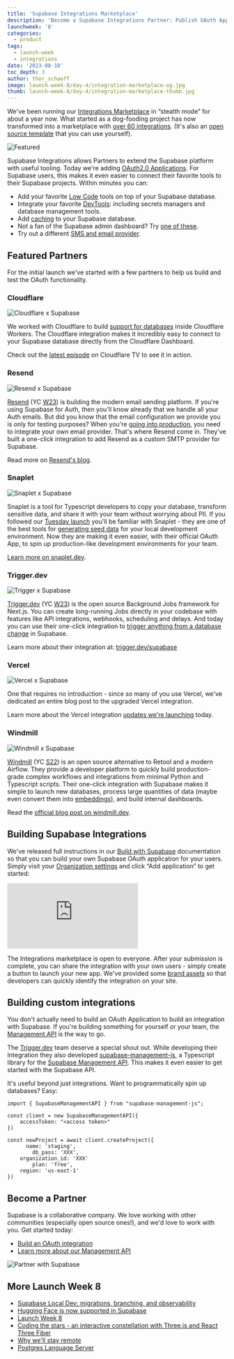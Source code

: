```yaml
---
title: 'Supabase Integrations Marketplace'
description: 'Become a Supabase Integrations Partner: Publish OAuth Apps and Build with Supabase.'
launchweek: '8'
categories:
  - product
tags:
  - launch-week
  - integrations
date: '2023-08-10'
toc_depth: 3
author: thor_schaeff
image: launch-week-8/day-4/integration-marketplace-og.jpg
thumb: launch-week-8/day-4/integration-marketplace-thumb.jpg
---
```


We've been running our [Integrations Marketplace](/partners) in “stealth mode” for about a year now. What started as a dog-fooding project has now transformed into a marketplace with [over 60 integrations](/partners/integrations). (It's also an [open source template](https://vercel.com/templates/next.js/supabase-partner-gallery) that you can use yourself).

![Featured](/images/blog/launch-week-8/day-4/featured-integrations.png)

Supabase Integrations allows Partners to extend the Supabase platform with useful tooling. Today we're adding [OAuth2.0 Applications](https://supabase.com/docs/guides/platform/oauth-apps/publish-an-oauth-app). For Supabase users, this makes it even easier to connect their favorite tools to their Supabase projects. Within minutes you can:

- Add your favorite [Low Code](https://supabase.com/partners/integrations#low-code) tools on top of your Supabase database.
- Integrate your favorite [DevTools](https://supabase.com/partners/integrations#devtools): including secrets managers and database management tools.
- Add [caching](https://supabase.com/partners/integrations#caching%20/%20offline-first) to your Supabase database.
- Not a fan of the Supabase admin dashboard? Try [one of these](https://supabase.com/partners/integrations#data%20platform).
- Try out a different [SMS and email provider](https://supabase.com/partners/integrations#messaging).

## Featured Partners

For the initial launch we've started with a few partners to help us build and test the OAuth functionality.

### Cloudflare

![Cloudflare x Supabase](/images/blog/launch-week-8/day-4/marketplace-cloudflare.jpg)

We worked with Cloudflare to build [support for databases](https://blog.cloudflare.com/announcing-database-integrations/) inside Cloudflare Workers. The Cloudflare integration makes it incredibly easy to connect to your Supabase database directly from the Cloudflare Dashboard.

Check out the [latest episode](https://cloudflare.tv/event/using-supabase-with-cloudflare-workers/dgM90RgD) on Cloudflare TV to see it in action.

### Resend

![Resend x Supabase](/images/blog/launch-week-8/day-4/marketplace-resend.jpg)

[Resend](https://resend.com) (YC [W23](https://www.ycombinator.com/companies/resend)) is building the modern email sending platform. If you're using Supabase for Auth, then you'll know already that we handle all your Auth emails. But did you know that the email configuration we provide you is only for testing purposes? When you're [going into production](https://supabase.com/docs/guides/platform/going-into-prod#restricted-access-levels-for-team-members), you need to integrate your own email provider. That's where Resend come in. They've built a one-click integration to add Resend as a custom SMTP provider for Supabase.

Read more on [Resend's blog](https://resend.com/blog/how-to-configure-supabase-to-send-emails-from-your-domain).

### Snaplet

![Snaplet x Supabase](/images/blog/launch-week-8/day-4/marketplace-snaplet.jpg)

Snaplet is a tool for Typescript developers to copy your database, transform sensitive data, and share it with your team without worrying about PII. If you followed our [Tuesday launch](https://supabase.com/blog/supabase-local-dev#database-seeding) you'll be familiar with Snaplet - they are one of the best tools for [generating seed data](https://supabase.com/docs/guides/cli/seeding-your-database#generating-seed-data) for your local development environment. Now they are making it even easier, with their official OAuth App, to spin up production-like development environments for your team.

[Learn more on snaplet.dev](https://www.snaplet.dev/post/now-live-supabase-x-snaplet-integration).

### Trigger.dev

![Trigger x Supabase](/images/blog/launch-week-8/day-4/marketplace-triggerdev.jpg)

[Trigger.dev](http://trigger.dev/) (YC [W23](https://www.ycombinator.com/companies/trigger-dev)) is the open source Background Jobs framework for Next.js. You can create long-running Jobs directly in your codebase with features like API integrations, webhooks, scheduling and delays. And today you can use their one-click integration to [trigger anything from a database change](https://trigger.dev/supabase) in Supabase.

Learn more about their integration at: [trigger.dev/supabase](http://trigger.dev/supabase)

### Vercel

![Vercel x Supabase](/images/blog/launch-week-8/day-4/marketplace-vercel.jpg)

One that requires no introduction - since so many of you use Vercel, we've dedicated an entire blog post to the upgraded Vercel integration.

Learn more about the Vercel integration [updates we're launching](/blog/using-supabase-with-vercel) today.

### Windmill

![Windmill x Supabase](/images/blog/launch-week-8/day-4/marketplace-windmill.jpg)

[Windmill](https://windmill.dev) (YC [S22](https://www.ycombinator.com/companies/windmill)) is an open source alternative to Retool and a modern Airflow. They provide a developer platform to quickly build production-grade complex workflows and integrations from minimal Python and Typescript scripts. Their one-click integration with Supabase makes it simple to launch new databases, process large quantities of data (maybe even convert them into [embeddings](https://supabase.com/vector)), and build internal dashboards.

Read the [official blog post on windmill.dev](https://www.windmill.dev/blog/2023/08/10/supabase-partnership).

## Building Supabase Integrations

We've released full instructions in our [Build with Supabase](https://supabase.com/docs/guides/platform/oauth-apps/build-a-supabase-integration) documentation so that you can build your own Supabase OAuth application for your users. Simply visit your [Organization settings](https://supabase.com/dashboard/org/_/apps) and click “Add application” to get started:

<div className="video-container">
  <iframe
    className="w-full"
    src="https://www.youtube-nocookie.com/embed/gtJo1lTxHfs"
    title="YouTube video player"
    frameBorder="0"
    allow="accelerometer; autoplay; clipboard-write; encrypted-media; fullscreen; gyroscope; picture-in-picture; web-share"
    allowfullscreen
  ></iframe>
</div>

The Integrations marketplace is open to everyone. After your submission is complete, you can share the integration with your own users - simply create a button to launch your new app. We've provided some [brand assets](https://supabase.com/brand-assets) so that developers can quickly identify the integration on your site.

## Building custom integrations

You don't actually need to build an OAuth Application to build an integration with Supabase. If you're building something for yourself or your team, the [Management API](https://supabase.com/docs/reference/api/introduction) is the way to go.

The [Trigger.dev](https://trigger.dev) team deserve a special shout out. While developing their Integration they also developed [supabase-management-js](https://github.com/supabase-community/supabase-management-js), a Typescript library for the [Supabase Management API](/docs/reference/api/introduction). This makes it even easier to get started with the Supabase API.

It's useful beyond just integrations. Want to programmatically spin up databases? Easy:

```tsx
import { SupabaseManagementAPI } from "supabase-management-js";

const client = new SupabaseManagementAPI({
	accessToken: "<access token>"
})

const newProject = await client.createProject({
	  name: 'staging',
		db_pass: 'XXX',
    organization_id: 'XXX'
		plan: 'free',
    region: 'us-east-1'
})
```

## Become a Partner

Supabase is a collaborative company. We love working with other communities (especially open source ones!), and we'd love to work with you. Get started today:

- [Build an OAuth integration](/docs/guides/platform/oauth-apps/build-a-supabase-integration)
- [Learn more about our Management API](/docs/reference/api/introduction)

![Partner with Supabase](/images/blog/launch-week-8/day-4/partner-with-supabase.png)

## More Launch Week 8

- [Supabase Local Dev: migrations, branching, and observability](/blog/supabase-local-dev)
- [Hugging Face is now supported in Supabase](/blog/hugging-face-supabase)
- [Launch Week 8](/launch-week)
- [Coding the stars - an interactive constellation with Three.js and React Three Fiber](/blog/interactive-constellation-threejs-react-three-fiber)
- [Why we'll stay remote](/blog/why-supabase-remote)
- [Postgres Language Server](https://github.com/supabase/postgres_lsp)
